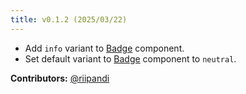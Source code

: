 ```yaml
---
title: v0.1.2 (2025/03/22)
---
```


- Add `info` variant to [Badge](/docs/components/badge) component.
- Set default variant to [Badge](/docs/components/badge) component to `neutral`.

**Contributors:**
[@riipandi](https://github.com/riipandi)
